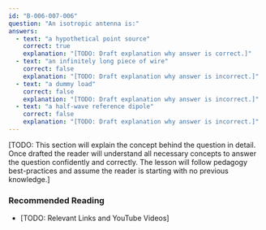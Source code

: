 ```yaml
---
id: "B-006-007-006"
question: "An isotropic antenna is:"
answers:
  - text: "a hypothetical point source"
    correct: true
    explanation: "[TODO: Draft explanation why answer is correct.]"
  - text: "an infinitely long piece of wire"
    correct: false
    explanation: "[TODO: Draft explanation why answer is incorrect.]"
  - text: "a dummy load"
    correct: false
    explanation: "[TODO: Draft explanation why answer is incorrect.]"
  - text: "a half-wave reference dipole"
    correct: false
    explanation: "[TODO: Draft explanation why answer is incorrect.]"
---
```


[TODO: This section will explain the concept behind the question in detail. Once drafted the reader will understand all necessary concepts to answer the question confidently and correctly. The lesson will follow pedagogy best-practices and assume the reader is starting with no previous knowledge.]

### Recommended Reading

- [TODO: Relevant Links and YouTube Videos]
